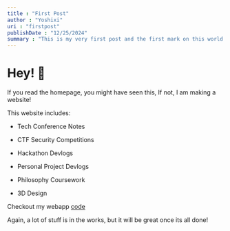 ```yaml
---
title : "First Post"
author : "Yoshixi"
uri : "firstpost"
publishDate : "12/25/2024"
summary : "This is my very first post and the first mark on this world. Hello yellow world"
---
```


# Hey! 🙂

If you read the homepage, you might have seen this, If not, I am making a website!

This website includes:
- <p className="text-blue-500"> Tech Conference Notes </p> 
- <p className="text-orange-500"> CTF Security Competitions </p> 
- <p className="text-red-500"> Hackathon Devlogs </p> 
- <p className="text-green-800"> Personal Project Devlogs </p> 
- <p className="text-purple-500"> Philosophy Coursework </p> 
- <p className="text-pink-500"> 3D Design </p> 
 
Checkout my webapp [code](https://github.com/digitalyoshixi/digitalyoshixi.github.io)

Again, a lot of stuff is in the works, but it will be great once its all done!